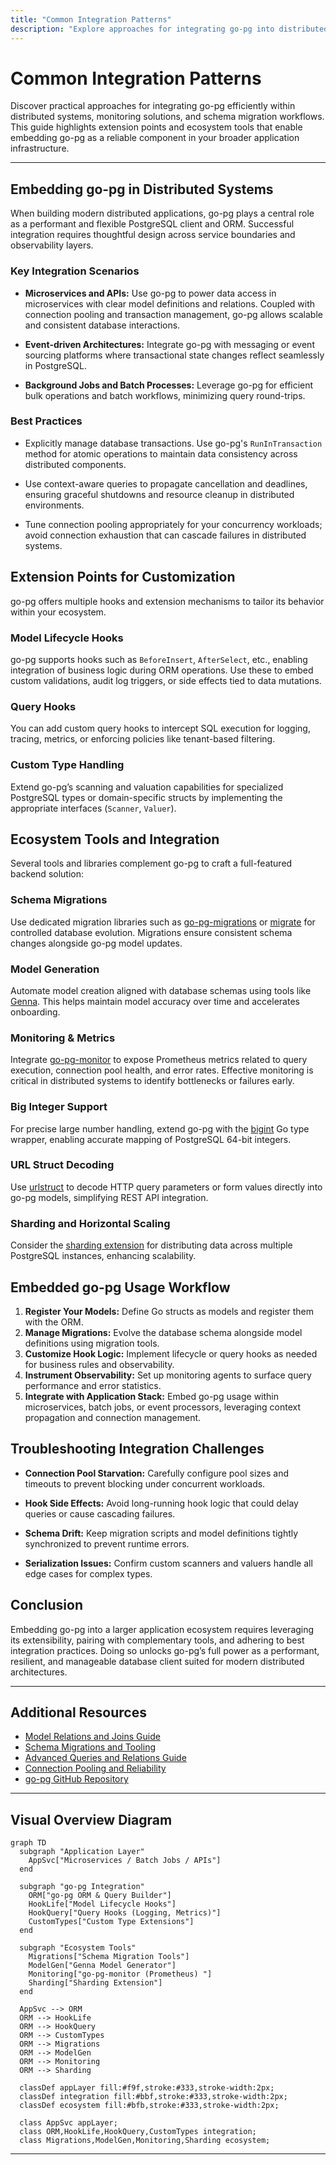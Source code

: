 ```yaml
---
title: "Common Integration Patterns"
description: "Explore approaches for integrating go-pg into distributed systems, monitoring, and migration workflows. See common extension points, ecosystem tools, and best practices for embedding go-pg as part of a larger application stack."
---
```


# Common Integration Patterns

Discover practical approaches for integrating go-pg efficiently within distributed systems, monitoring solutions, and schema migration workflows. This guide highlights extension points and ecosystem tools that enable embedding go-pg as a reliable component in your broader application infrastructure.

---

## Embedding go-pg in Distributed Systems

When building modern distributed applications, go-pg plays a central role as a performant and flexible PostgreSQL client and ORM. Successful integration requires thoughtful design across service boundaries and observability layers.

### Key Integration Scenarios

- **Microservices and APIs:** Use go-pg to power data access in microservices with clear model definitions and relations. Coupled with connection pooling and transaction management, go-pg allows scalable and consistent database interactions.

- **Event-driven Architectures:** Integrate go-pg with messaging or event sourcing platforms where transactional state changes reflect seamlessly in PostgreSQL.

- **Background Jobs and Batch Processes:** Leverage go-pg for efficient bulk operations and batch workflows, minimizing query round-trips.

### Best Practices

- Explicitly manage database transactions. Use go-pg's `RunInTransaction` method for atomic operations to maintain data consistency across distributed components.

- Use context-aware queries to propagate cancellation and deadlines, ensuring graceful shutdowns and resource cleanup in distributed environments.

- Tune connection pooling appropriately for your concurrency workloads; avoid connection exhaustion that can cascade failures in distributed systems.

## Extension Points for Customization

go-pg offers multiple hooks and extension mechanisms to tailor its behavior within your ecosystem.

### Model Lifecycle Hooks

go-pg supports hooks such as `BeforeInsert`, `AfterSelect`, etc., enabling integration of business logic during ORM operations. Use these to embed custom validations, audit log triggers, or side effects tied to data mutations.

### Query Hooks

You can add custom query hooks to intercept SQL execution for logging, tracing, metrics, or enforcing policies like tenant-based filtering.

### Custom Type Handling

Extend go-pg’s scanning and valuation capabilities for specialized PostgreSQL types or domain-specific structs by implementing the appropriate interfaces (`Scanner`, `Valuer`).

## Ecosystem Tools and Integration

Several tools and libraries complement go-pg to craft a full-featured backend solution:

### Schema Migrations

Use dedicated migration libraries such as [go-pg-migrations](https://github.com/robinjoseph08/go-pg-migrations) or [migrate](https://github.com/golang-migrate/migrate) for controlled database evolution. Migrations ensure consistent schema changes alongside go-pg model updates.

### Model Generation

Automate model creation aligned with database schemas using tools like [Genna](https://github.com/dizzyfool/genna). This helps maintain model accuracy over time and accelerates onboarding.

### Monitoring & Metrics

Integrate [go-pg-monitor](https://github.com/hypnoglow/go-pg-monitor) to expose Prometheus metrics related to query execution, connection pool health, and error rates. Effective monitoring is critical in distributed systems to identify bottlenecks or failures early.

### Big Integer Support

For precise large number handling, extend go-pg with the [bigint](https://github.com/d-fal/bigint) Go type wrapper, enabling accurate mapping of PostgreSQL 64-bit integers.

### URL Struct Decoding

Use [urlstruct](https://github.com/go-pg/urlstruct) to decode HTTP query parameters or form values directly into go-pg models, simplifying REST API integration.

### Sharding and Horizontal Scaling

Consider the [sharding extension](https://github.com/go-pg/sharding) for distributing data across multiple PostgreSQL instances, enhancing scalability.

## Embedded go-pg Usage Workflow

1. **Register Your Models:** Define Go structs as models and register them with the ORM.
2. **Manage Migrations:** Evolve the database schema alongside model definitions using migration tools.
3. **Customize Hook Logic:** Implement lifecycle or query hooks as needed for business rules and observability.
4. **Instrument Observability:** Set up monitoring agents to surface query performance and error statistics.
5. **Integrate with Application Stack:** Embed go-pg usage within microservices, batch jobs, or event processors, leveraging context propagation and connection management.

## Troubleshooting Integration Challenges

- **Connection Pool Starvation:** Carefully configure pool sizes and timeouts to prevent blocking under concurrent workloads.

- **Hook Side Effects:** Avoid long-running hook logic that could delay queries or cause cascading failures.

- **Schema Drift:** Keep migration scripts and model definitions tightly synchronized to prevent runtime errors.

- **Serialization Issues:** Confirm custom scanners and valuers handle all edge cases for complex types.

## Conclusion

Embedding go-pg into a larger application ecosystem requires leveraging its extensibility, pairing with complementary tools, and adhering to best integration practices. Doing so unlocks go-pg’s full power as a performant, resilient, and manageable database client suited for modern distributed architectures.

---

## Additional Resources

- [Model Relations and Joins Guide](/api-reference/orm-model-workflows/model-relations-and-joins)
- [Schema Migrations and Tooling](/guides/application-patterns/schema-migrations)
- [Advanced Queries and Relations Guide](/guides/working-with-data/advanced-queries-relations)
- [Connection Pooling and Reliability](/guides/performance-best-practices/connection-pooling)
- [go-pg GitHub Repository](https://github.com/go-pg/pg)

---

## Visual Overview Diagram

```mermaid
graph TD
  subgraph "Application Layer"
    AppSvc["Microservices / Batch Jobs / APIs"]
  end

  subgraph "go-pg Integration"
    ORM["go-pg ORM & Query Builder"]
    HookLife["Model Lifecycle Hooks"]
    HookQuery["Query Hooks (Logging, Metrics)"]
    CustomTypes["Custom Type Extensions"]
  end

  subgraph "Ecosystem Tools"
    Migrations["Schema Migration Tools"]
    ModelGen["Genna Model Generator"]
    Monitoring["go-pg-monitor (Prometheus) "]
    Sharding["Sharding Extension"]
  end

  AppSvc --> ORM
  ORM --> HookLife
  ORM --> HookQuery
  ORM --> CustomTypes
  ORM --> Migrations
  ORM --> ModelGen
  ORM --> Monitoring
  ORM --> Sharding

  classDef appLayer fill:#f9f,stroke:#333,stroke-width:2px;
  classDef integration fill:#bbf,stroke:#333,stroke-width:2px;
  classDef ecosystem fill:#bfb,stroke:#333,stroke-width:2px;

  class AppSvc appLayer;
  class ORM,HookLife,HookQuery,CustomTypes integration;
  class Migrations,ModelGen,Monitoring,Sharding ecosystem;
```

---